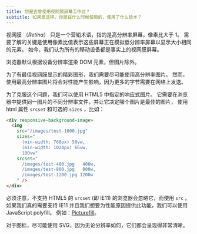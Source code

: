 ```yaml
---
title: 您是否曾使用视网膜屏幕工作过？
subtitle: 如果是这样，你是在什么时候使用的，使用了什么技术？
---
```


视网膜 （_Retina_） 只是一个营销术语，指的是高分辨率屏幕，像素比大于 1。 需要了解的关键是使用像素比值表示这些屏幕正在模拟低分辨率屏幕以显示大小相同的元素。 如今，我们认为所有的移动设备都是事实上的视网膜屏幕。

浏览器默认根据设备分辨率渲染 DOM 元素，但图片除外。

为了有最佳视网膜显示的精彩图形，我们需要尽可能使用高分辨率图片。 然而，使用最高分辨率图片将会对性能产生影响，因为更多的字节需要在网络上发送。

为了克服这个问题，我们可以使用 HTML5 中指定的响应式图片。 它需要在浏览器中提供同一图片的不同分辨率文件，并让它决定哪个图片是最佳的图片， 使用 html 属性 `srcset` 和可选的 `sizes` ，比如：

```html
<div responsive-background-image>
  <img
    src="/images/test-1600.jpg"
    sizes="
      (min-width: 768px) 50vw,
      (min-width: 1024px) 66vw,
      100vw"
    srcset="
      /images/test-400.jpg   400w,
      /images/test-800.jpg   800w,
      /images/test-1200.jpg 1200w
    " />
</div>
```

必须注意，不支持 HTML5 的 `srcset` (即 IE11) 的浏览器会忽略它，而使用 `src` 。 如果我们真的需要支持 IE11 并且我们想要为性能原因提供此功能，我们可以使用 JavaScript polyfill。 例如：[Picturefill](https://scottjehl.github.io/picturefill/)。

对于图标，尽可能使用 SVG，因为无论分辨率如何，它们都会呈现得非常清晰。
